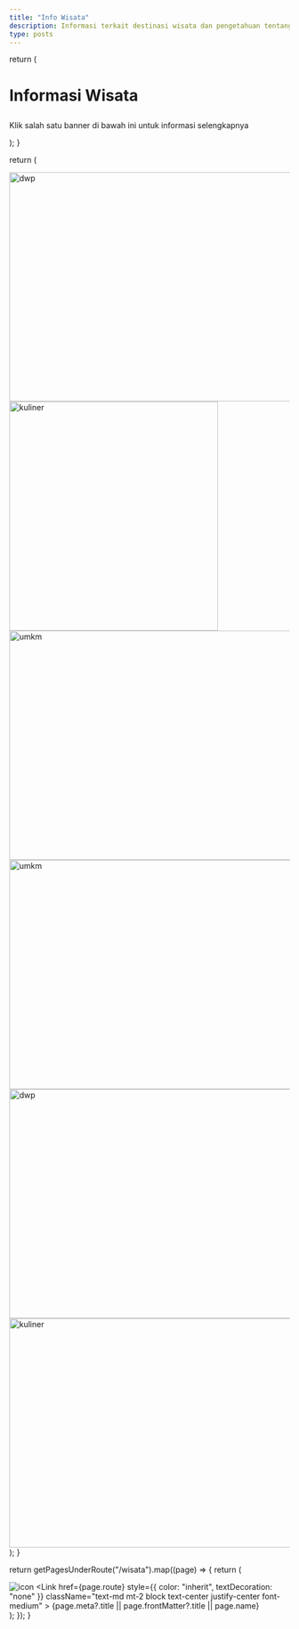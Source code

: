 ```yaml
---
title: "Info Wisata"
description: Informasi terkait destinasi wisata dan pengetahuan tentang budaya & adat istiadat
type: posts
---
```



  return (
    <div className="mx-auto mb-4 max-w-screen-lg border-b border-gray-400 border-opacity-20 pt-2 pb-4">
        <h1>
          <p className="font-bold text-center mb-3 lg:text-4xl">Informasi Wisata</p>
        </h1>
        <p className="text-center text-gray-500 dark:text-gray-400 font-space-grotesk">
          Klik salah satu banner di bawah ini untuk informasi selengkapnya
        </p>
    </div>
  );
}

  return (
    <div className="mx-auto mb-6 max-w-screen-lg border-b border-gray-400 border-opacity-20">
      <div className="mb-2 grid grid-cols-3 gap-y-10 gap-x-2 xl:gap-x-2">
        <div className="text-center col-span-2">
          <Link href="/wisata/infowisata"><Image src="/pariwisata/banner-dispar.png" width="825" height="412" alt="dwp" className="inline-flex" /></Link>
        </div>
        <div className="text-center">
          <Link href="/wisata/pusat-oleholeh"><Image src="/pariwisata/banner-oleh.png" width="375" height="412" alt="kuliner" className="inline-flex" /> </Link>
        </div>
      </div>
      <div className="text-center mb-2">
        <Link href="/wisata/umkm"><Image src="/pariwisata/banner-umkm.png" width="1100" height="412" alt="umkm" className="inline-flex" /> </Link>
      </div>
      <div className="text-center mb-2">
        <Link href="https://umkmkonreg.odoo.com/"><Image src="/pariwisata/banner-dwp.png" width="1100" height="412" alt="umkm" className="inline-flex" /> </Link>
      </div>
      <div className="mb-6 grid grid-cols-2 gap-y-10 gap-x-2 xl:gap-x-2">
        <div className="text-center">
          <Link href="/wisata/oleh-oleh"><Image src="/pariwisata/oleholeh.png" width="550" height="412" alt="dwp" className="inline-flex" /></Link>
        </div>
        <div className="text-center">
          <Link href="/wisata/kuliner"><Image src="/pariwisata/kuliner.png" width="550" height="412" alt="kuliner" className="inline-flex" /> </Link>
        </div>
      </div>
    </div>
  );
}

  return getPagesUnderRoute("/wisata").map((page) => {
    return (
      <div className="flex items-center justify-center align-top">
        <div key={page.route} className="relative">
          <Link href={page.route}>
            <img
              className="items-center rounded-t-lg"
              src={page.frontMatter?.symbol}
              alt="icon"
            />
          </Link>
          <Link
            href={page.route}
            style={{ color: "inherit", textDecoration: "none" }}
            className="text-md mt-2 block text-center justify-center font-medium"
          >
            {page.meta?.title || page.frontMatter?.title || page.name}
          </Link>
        </div>
      </div>
    );
  });
}


<PariwisataHeader />
<BannerWisata />